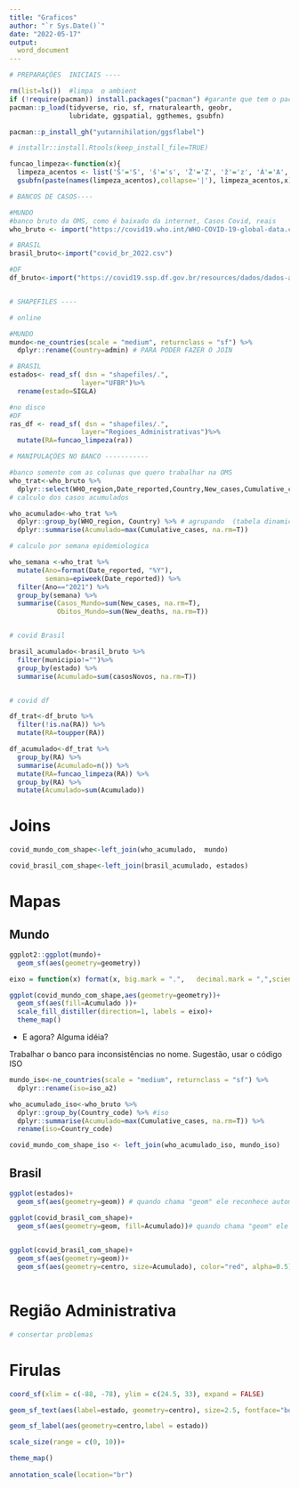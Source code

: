 ```yaml
---
title: "Graficos"
author: "`r Sys.Date()`"
date: "2022-05-17"
output:
  word_document
---
```


```r

# PREPARAÇÕES  INICIAIS ----

rm(list=ls())  #limpa  o ambient
if (!require(pacman)) install.packages("pacman") #garante que tem o pacman
pacman::p_load(tidyverse, rio, sf, rnaturalearth, geobr, 
               lubridate, ggspatial, ggthemes, gsubfn) 

pacman::p_install_gh("yutannihilation/ggsflabel")

# installr::install.Rtools(keep_install_file=TRUE)

funcao_limpeza<-function(x){
  limpeza_acentos <- list('Š'='S', 'š'='s', 'Ž'='Z', 'ž'='z', 'À'='A', 'Á'='A', 'Â'='A', 'Ã'='A', 'Ä'='A', 'Å'='A', 'Æ'='A', 'Ç'='C', 'È'='E', 'É'='E','Ê'='E', 'Ë'='E', 'Ì'='I', 'Í'='I', 'Î'='I', 'Ï'='I', 'Ñ'='N', 'Ò'='O', 'Ó'='O', 'Ô'='O', 'Õ'='O', 'Ö'='O', 'Ø'='O', 'Ù'='U','Ú'='U', 'Û'='U', 'Ü'='U', 'Ý'='Y', 'Þ'='B', 'ß'='Ss' )
  gsubfn(paste(names(limpeza_acentos),collapse='|'), limpeza_acentos,x)}
```

```r

# BANCOS DE CASOS----

#MUNDO
#banco bruto da OMS, como é baixado da internet, Casos Covid, reais
who_bruto <- import("https://covid19.who.int/WHO-COVID-19-global-data.csv", na.strings = "")

# BRASIL
brasil_bruto<-import("covid_br_2022.csv")

#DF
df_bruto<-import("https://covid19.ssp.df.gov.br/resources/dados/dados-abertos.csv?param=[random]")


# SHAPEFILES ----

# online

#MUNDO
mundo<-ne_countries(scale = "medium", returnclass = "sf") %>% 
  dplyr::rename(Country=admin) # PARA PODER FAZER O JOIN

# BRASIL
estados<- read_sf( dsn = "shapefiles/.",
                  layer="UFBR")%>% 
  rename(estado=SIGLA) 

#no disco
#DF
ras_df <- read_sf( dsn = "shapefiles/.",
                  layer="Regioes_Administrativas")%>% 
  mutate(RA=funcao_limpeza(ra)) 

```

```r

# MANIPULAÇÕES NO BANCO -----------

#banco somente com as colunas que quero trabalhar na OMS
who_trat<-who_bruto %>% 
  dplyr::select(WHO_region,Date_reported,Country,New_cases,Cumulative_cases, New_deaths)
# calculo dos casos acumulados 

who_acumulado<-who_trat %>% 
  dplyr::group_by(WHO_region, Country) %>% # agrupando  (tabela dinamica)
  dplyr::summarise(Acumulado=max(Cumulative_cases, na.rm=T)) 

# calculo por semana epidemiologica 

who_semana <-who_trat %>% 
  mutate(Ano=format(Date_reported, "%Y"),
         semana=epiweek(Date_reported)) %>% 
  filter(Ano=="2021") %>% 
  group_by(semana) %>% 
  summarise(Casos_Mundo=sum(New_cases, na.rm=T),
            Obitos_Mundo=sum(New_deaths, na.rm=T)) 


# covid Brasil

brasil_acumulado<-brasil_bruto %>% 
  filter(municipio!="")%>% 
  group_by(estado) %>% 
  summarise(Acumulado=sum(casosNovos, na.rm=T))


# covid df

df_trat<-df_bruto %>% 
  filter(!is.na(RA)) %>% 
  mutate(RA=toupper(RA))

df_acumulado<-df_trat %>% 
  group_by(RA) %>% 
  summarise(Acumulado=n()) %>% 
  mutate(RA=funcao_limpeza(RA)) %>% 
  group_by(RA) %>% 
  mutate(Acumulado=sum(Acumulado))

```


# Joins

```r
covid_mundo_com_shape<-left_join(who_acumulado,  mundo)

covid_brasil_com_shape<-left_join(brasil_acumulado, estados)
```


# Mapas

## Mundo

```r
ggplot2::ggplot(mundo)+
  geom_sf(aes(geometry=geometry))
```

```r
eixo = function(x) format(x, big.mark = ".",   decimal.mark = ",",scientific = FALSE)

ggplot(covid_mundo_com_shape,aes(geometry=geometry))+
  geom_sf(aes(fill=Acumulado ))+
  scale_fill_distiller(direction=1, labels = eixo)+
  theme_map()


```

- E agora? Alguma idéia?

Trabalhar o banco para inconsistências no nome. Sugestão, usar o código ISO

```r
mundo_iso<-ne_countries(scale = "medium", returnclass = "sf") %>% 
  dplyr::rename(iso=iso_a2)

who_acumulado_iso<-who_bruto %>% 
  dplyr::group_by(Country_code) %>% #iso
  dplyr::summarise(Acumulado=max(Cumulative_cases, na.rm=T)) %>% 
  rename(iso=Country_code)

covid_mundo_com_shape_iso <- left_join(who_acumulado_iso, mundo_iso)

```


## Brasil

```r
ggplot(estados)+
  geom_sf(aes(geometry=geom)) # quando chama "geom" ele reconhece automatico!
```


```r
ggplot(covid_brasil_com_shape)+
  geom_sf(aes(geometry=geom, fill=Acumulado))# quando chama "geom" ele reconhece automatico!
  
```


```r
ggplot(covid_brasil_com_shape)+
  geom_sf(aes(geometry=geom))+
  geom_sf(aes(geometry=centro, size=Acumulado), color="red", alpha=0.5)
  
```

# Região Administrativa

```r

# consertar problemas

```


# Firulas

```r
coord_sf(xlim = c(-88, -78), ylim = c(24.5, 33), expand = FALSE)

geom_sf_text(aes(label=estado, geometry=centro), size=2.5, fontface="bold")

geom_sf_label(aes(geometry=centro,label = estado))

scale_size(range = c(0, 10))+

theme_map()
  
annotation_scale(location="br")


    
```

